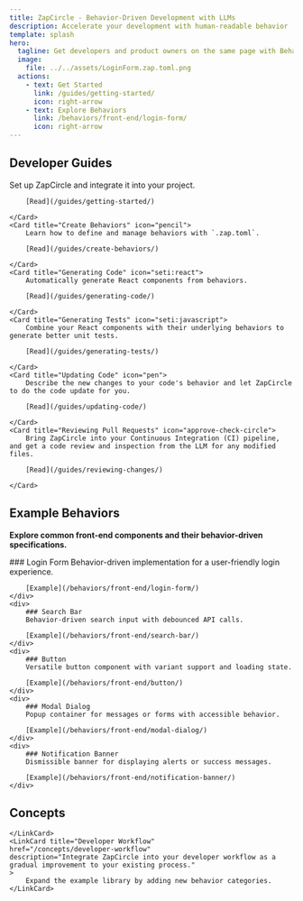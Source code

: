 ```yaml
---
title: ZapCircle - Behavior-Driven Development with LLMs
description: Accelerate your development with human-readable behavior
template: splash
hero:
  tagline: Get developers and product owners on the same page with Behavior-Driven Development (BDD). <br/>ZapCircle improves your development workflow and makes working with LLM-generated code much more fun.
  image:
    file: ../../assets/LoginForm.zap.toml.png
  actions:
    - text: Get Started
      link: /guides/getting-started/
      icon: right-arrow
    - text: Explore Behaviors
      link: /behaviors/front-end/login-form/
      icon: right-arrow
---
```



## Developer Guides

<CardGrid stagger>
	<Card title="Getting Started" icon="rocket">
		Set up ZapCircle and integrate it into your project.

		[Read](/guides/getting-started/)

	</Card>
	<Card title="Create Behaviors" icon="pencil">
		Learn how to define and manage behaviors with `.zap.toml`.

		[Read](/guides/create-behaviors/)

	</Card>
	<Card title="Generating Code" icon="seti:react">
		Automatically generate React components from behaviors.

		[Read](/guides/generating-code/)

	</Card>
	<Card title="Generating Tests" icon="seti:javascript">
		Combine your React components with their underlying behaviors to generate better unit tests.

		[Read](/guides/generating-tests/)

	</Card>
	<Card title="Updating Code" icon="pen">
		Describe the new changes to your code's behavior and let ZapCircle to do the code update for you.

		[Read](/guides/updating-code/)

	</Card>
	<Card title="Reviewing Pull Requests" icon="approve-check-circle">
		Bring ZapCircle into your Continuous Integration (CI) pipeline, and get a code review and inspection from the LLM for any modified files.

		[Read](/guides/reviewing-changes/)

	</Card>

</CardGrid>

## Example Behaviors

**Explore common front-end components and their behavior-driven specifications.**

<style>
{`
.behavior-grid {
	display: grid;
	grid-template-columns: repeat(auto-fit, minmax(200px, 1fr));
	gap: 1.5rem;
	padding: 1rem 0;
}
.behavior-grid div {
	padding: 1rem;
	border: 1px solid #e0e0e0;
	border-radius: 8px;
	background-color: #f9f9f9;
}


.behavior-grid div a {
	color: #0078d4;
	text-decoration: none;
}

@media (prefers-color-scheme: dark) {
	.behavior-grid div {
		border: 1px solid #444444; /* Dark mode border */
		background-color: #2e2e2e; /* Dark mode background */
		color: #ffffff; /* Light text for contrast */
	}

	.behavior-grid div a {
		color: #b6c6fa;
		text-decoration: none;
	}
}

`}
</style>

<div class="behavior-grid">
	<div>
		### Login Form
		Behavior-driven implementation for a user-friendly login experience.

		[Example](/behaviors/front-end/login-form/)
	</div>
	<div>
		### Search Bar
		Behavior-driven search input with debounced API calls.

		[Example](/behaviors/front-end/search-bar/)
	</div>
	<div>
		### Button
		Versatile button component with variant support and loading state.

		[Example](/behaviors/front-end/button/)
	</div>
	<div>
		### Modal Dialog
		Popup container for messages or forms with accessible behavior.

		[Example](/behaviors/front-end/modal-dialog/)
	</div>
	<div>
		### Notification Banner
		Dismissible banner for displaying alerts or success messages.

		[Example](/behaviors/front-end/notification-banner/)
	</div>
</div>

## Concepts

<CardGrid stagger>
	<LinkCard title="Behavior-Driven Development (BDD)" 
	href="/concepts/behavior-driven-development"
	description="Learn how Behavior-Driven Development works in 2025 with ZapCircle and LLM-powered code generation.">
		
	</LinkCard>
	<LinkCard title="Developer Workflow"
	href="/concepts/developer-workflow"
	description="Integrate ZapCircle into your developer workflow as a gradual improvement to your existing process."
	>
		Expand the example library by adding new behavior categories.
	</LinkCard>
</CardGrid>
